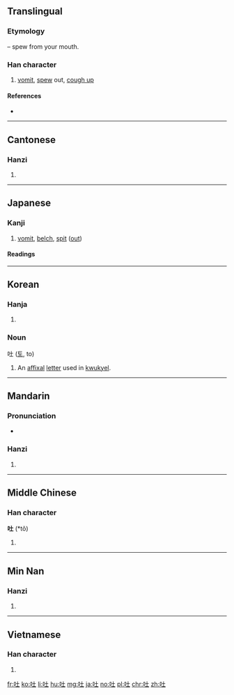 ==Translingual==
{{stroke order|strokes=6}}

===Etymology===
{{Han compound|口|t1=mouth|土|ls=psc|c1=s|c2=p}} – spew from your mouth.

===Han character===
{{Han char|rn=30|rad=口|as=03|sn=6|four=64010|canj=RG|ids=⿰口土}}

# [[vomit]], [[spew]] out, [[cough up]]

====References====
* {{Han ref|kx=0176.030|dkj=03300|dj=0393.030|hdz=10576.050|uh=5410|ud=21520|bh=A652|bd=42578}}

----

==Cantonese==

===Hanzi===
{{yue-hanzi|jyut=[[tou2]], [[tou3]]|y=tou2, tou3}}

# {{defn|lang=yue|sort=口03}}

----

==Japanese==

===Kanji===
{{ja-kanji|grade=c|rs=口03}}

# [[vomit]], [[belch]], [[spit]] ([[out]])

====Readings====
{{ja-readings
|on=[[と]] (to)
|kun=[[はく]] ([[吐く]], haku)
}}

----

==Korean==

===Hanja===
{{ko-hanja|hangeul=토|rv=to|mr=t'o|y=tho}}

# {{defn|lang=ko|sort=口03}}

===Noun===
吐 ([[토]], to)

# An [[affixal]] [[letter]] used in [[kwukyel]].

----

==Mandarin==

===Pronunciation===
* {{audio|Zh-tù.ogg|Audio|lang=cmn}}

===Hanzi===
{{cmn-hanzi|pin=[[tǔ]] ([[tu3]]), [[tù]] ([[tu4]])|wg=t'u<sup>3</sup>}}

# {{defn|lang=cmn|sort=口03}}

----

==Middle Chinese==

===Han character===
'''吐''' (*tǒ)<!--note: asterisk indicates that this character appears more than four times in the Tang Dynasty corpus of literature-->

# {{defn|lang=ltc|sort=口03}}

----

==Min Nan==

===Hanzi===
{{nan-hanzi|poj=[[thò͘]] (tho͘<sup>3</sup>), [[thó͘]] (tho͘<sup>2</sup>)}}

# {{defn|lang=nan}}

----

==Vietnamese==

===Han character===
{{vi-hantu|[[thổ]], [[nhổ]], [[giổ]], [[giỗ]]|rs=口03}}

# {{defn|lang=vi|sort=口03}}

[[fr:吐]]
[[ko:吐]]
[[li:吐]]
[[hu:吐]]
[[mg:吐]]
[[ja:吐]]
[[no:吐]]
[[pl:吐]]
[[chr:吐]]
[[zh:吐]]
